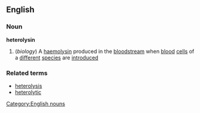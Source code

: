 ==English==
===Noun===
'''heterolysin'''
#(''biology'') A [[haemolysin]] produced in the [[bloodstream]] when [[blood]] [[cell]]s of a [[different]] [[species]] are [[introduce]]d
===Related terms===
*[[heterolysis]]
*[[heterolytic]]
[[Category:English nouns]]